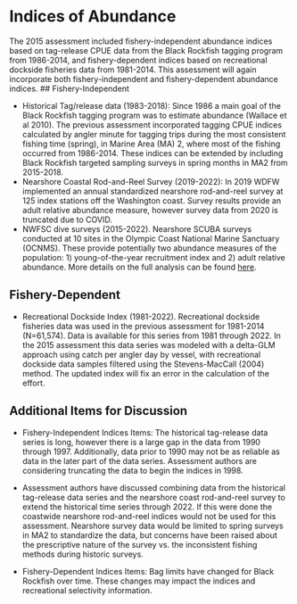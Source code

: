 # Indices of Abundance

The 2015 assessment included fishery-independent abundance indices based on tag-release CPUE data from the Black Rockfish tagging program from 1986-2014, and fishery-dependent indices based on recreational dockside fisheries data from 1981-2014. This assessment will again incorporate both fishery-independent and fishery-dependent abundance indices. 
## Fishery-Independent 

* Historical Tag/release data (1983-2018): Since 1986 a main goal of the Black Rockfish tagging program was to estimate abundance (Wallace et al 2010). The previous assessment incorporated tagging CPUE indices calculated by angler minute for tagging trips during the most consistent fishing time (spring), in Marine Area (MA) 2, where most of the fishing occurred from 1986-2014. These indices can be extended by including Black Rockfish targeted sampling surveys in spring months in MA2 from 2015-2018.
* Nearshore Coastal Rod-and-Reel Survey (2019-2022): In 2019 WDFW implemented an annual standardized nearshore rod-and-reel survey at 125 index stations off the Washington coast.  Survey results provide an adult relative abundance measure, however survey data from 2020 is truncated due to COVID.
* NWFSC dive surveys (2015-2022). Nearshore SCUBA surveys conducted at 10 sites in the Olympic Coast National Marine Sanctuary (OCNMS). These provide potentially two abundance measures of the population: 1) young-of-the-year recruitment index and 2) adult relative abundance. More details on the full analysis can be found [here](https://github.com/shcaba/Sebastes_melanops_WA/blob/main/Data/Nearshore%20Dive%20Survey/OCNMS-Black-Rockfish-Analysis.pdf). 

## Fishery-Dependent 

* Recreational Dockside Index (1981-2022). Recreational dockside fisheries data was used in the previous assessment for 1981-2014 (N=61,574). Data is available for this series from 1981 through 2022. In the 2015 assessment this data series was modeled with a delta-GLM approach using catch per angler day by vessel, with recreational dockside data samples filtered using the Stevens-MacCall (2004) method. The updated index will fix an error in the calculation of the effort.

## Additional Items for Discussion

* Fishery-Independent Indices Items: The historical tag-release data series is long, however there is a large gap in the data from 1990 through 1997. Additionally, data prior to 1990 may not be as reliable as data in the later part of the data series. Assessment authors are considering truncating the data to begin the indices in 1998.

* Assessment authors have discussed combining data from the historical tag-release data series and the nearshore coast rod-and-reel survey to extend the historical time series through 2022.  If this were done the coastwide nearshore rod-and-reel indices would not be used for this assessment. Nearshore survey data would be limited to spring surveys in MA2 to standardize the data, but concerns have been raised about the prescriptive nature of the survey vs. the inconsistent fishing methods during historic surveys. 

* Fishery-Dependent Indices Items: Bag limits have changed for Black Rockfish over time. These changes may impact the indices and recreational selectivity information.
